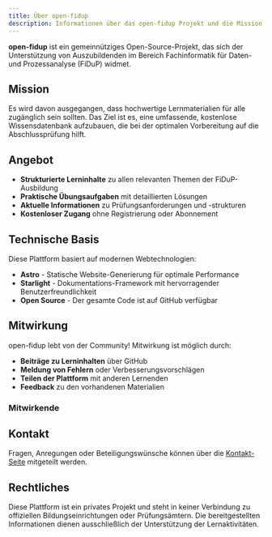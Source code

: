 ```yaml
---
title: Über open-fidup
description: Informationen über das open-fidup Projekt und die Mission, Lernenden bei der FiDuP-Prüfungsvorbereitung zu helfen.
---
```



**open-fidup** ist ein gemeinnütziges Open-Source-Projekt, das sich der Unterstützung von Auszubildenden im Bereich Fachinformatik für Daten- und Prozessanalyse (FiDuP) widmet.

## Mission

Es wird davon ausgegangen, dass hochwertige Lernmaterialien für alle zugänglich sein sollten. Das Ziel ist es, eine umfassende, kostenlose Wissensdatenbank aufzubauen, die bei der optimalen Vorbereitung auf die Abschlussprüfung hilft.

## Angebot

- **Strukturierte Lerninhalte** zu allen relevanten Themen der FiDuP-Ausbildung
- **Praktische Übungsaufgaben** mit detaillierten Lösungen
- **Aktuelle Informationen** zu Prüfungsanforderungen und -strukturen
- **Kostenloser Zugang** ohne Registrierung oder Abonnement

## Technische Basis

Diese Plattform basiert auf modernen Webtechnologien:

- **Astro** - Statische Website-Generierung für optimale Performance
- **Starlight** - Dokumentations-Framework mit hervorragender Benutzerfreundlichkeit
- **Open Source** - Der gesamte Code ist auf GitHub verfügbar

## Mitwirkung

open-fidup lebt von der Community! Mitwirkung ist möglich durch:

- **Beiträge zu Lerninhalten** über GitHub
- **Meldung von Fehlern** oder Verbesserungsvorschlägen
- **Teilen der Plattform** mit anderen Lernenden
- **Feedback** zu den vorhandenen Materialien

### Mitwirkende

<ContributorList githubRepo="t128n/fidup" />

## Kontakt

Fragen, Anregungen oder Beteiligungswünsche können über die [Kontakt-Seite](/kontakt) mitgeteilt werden.

## Rechtliches

Diese Plattform ist ein privates Projekt und steht in keiner Verbindung zu offiziellen Bildungseinrichtungen oder Prüfungsämtern. Die bereitgestellten Informationen dienen ausschließlich der Unterstützung der Lernaktivitäten.